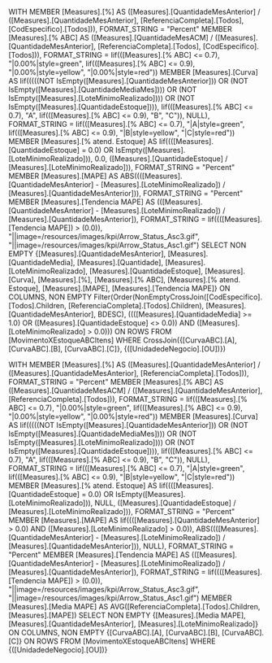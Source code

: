 WITH
MEMBER [Measures].[%] AS
    ([Measures].[QuantidadeMesAnterior] / ([Measures].[QuantidadeMesAnterior], [ReferenciaCompleta].[Todos], [CodEspecifico].[Todos])), FORMAT_STRING = "Percent"
MEMBER [Measures].[% ABC] AS
    ([Measures].[QuantidadeMesACM] / ([Measures].[QuantidadeMesAnterior], [ReferenciaCompleta].[Todos], [CodEspecifico].[Todos])), FORMAT_STRING = Iif(([Measures].[% ABC] <= 0.7), "|0.00%|style=green", Iif(([Measures].[% ABC] <= 0.9), "|0.00%|style=yellow", "|0.00%|style=red"))
MEMBER [Measures].[Curva] AS
    Iif(((((NOT IsEmpty([Measures].[QuantidadeMesAnterior])) OR (NOT IsEmpty([Measures].[QuantidadeMediaMes]))) OR (NOT IsEmpty([Measures].[LoteMinimoRealizado]))) OR (NOT IsEmpty([Measures].[QuantidadeEstoque]))), Iif(([Measures].[% ABC] <= 0.7), "A", Iif(([Measures].[% ABC] <= 0.9), "B", "C")), NULL), FORMAT_STRING = Iif(([Measures].[% ABC] <= 0.7), "|A|style=green", Iif(([Measures].[% ABC] <= 0.9), "|B|style=yellow", "|C|style=red"))
MEMBER [Measures].[% atend. Estoque] AS
    Iif((([Measures].[QuantidadeEstoque] = 0.0) OR IsEmpty([Measures].[LoteMinimoRealizado])), 0.0, ([Measures].[QuantidadeEstoque] / [Measures].[LoteMinimoRealizado])), FORMAT_STRING = "Percent"
MEMBER [Measures].[MAPE] AS
    ABS((([Measures].[QuantidadeMesAnterior] - [Measures].[LoteMinimoRealizado]) / [Measures].[QuantidadeMesAnterior])), FORMAT_STRING = "Percent"
MEMBER [Measures].[Tendencia MAPE] AS
    (([Measures].[QuantidadeMesAnterior] - [Measures].[LoteMinimoRealizado]) / [Measures].[QuantidadeMesAnterior]), FORMAT_STRING = Iif((([Measures].[Tendencia MAPE]) > (0.0)), "||image=/resources/images/kpi/Arrow_Status_Asc3\.gif", "||image=/resources/images/kpi/Arrow_Status_Asc1\.gif")
SELECT
NON EMPTY {[Measures].[QuantidadeMesAnterior], [Measures].[QuantidadeMedia], [Measures].[Quantidade], [Measures].[LoteMinimoRealizado], [Measures].[QuantidadeEstoque], [Measures].[Curva], [Measures].[%], [Measures].[% ABC], [Measures].[% atend. Estoque], [Measures].[MAPE], [Measures].[Tendencia MAPE]} ON COLUMNS,
NON EMPTY Filter(Order(NonEmptyCrossJoin([CodEspecifico].[Todos].Children, [ReferenciaCompleta].[Todos].Children), [Measures].[QuantidadeMesAnterior], BDESC), ((([Measures].[QuantidadeMedia] >= 1.0) OR ([Measures].[QuantidadeEstoque] <> 0.0)) AND ([Measures].[LoteMinimoRealizado] > 0.0))) ON ROWS
FROM [MovimentoXEstoqueABCItens]
WHERE CrossJoin({[CurvaABC].[A], [CurvaABC].[B], [CurvaABC].[C]}, {([UnidadedeNegocio].[OU])})



WITH
MEMBER [Measures].[%] AS
    ([Measures].[QuantidadeMesAnterior] / ([Measures].[QuantidadeMesAnterior], [ReferenciaCompleta].[Todos])), FORMAT_STRING = "Percent"
MEMBER [Measures].[% ABC] AS
    ([Measures].[QuantidadeMesACM] / ([Measures].[QuantidadeMesAnterior], [ReferenciaCompleta].[Todos])), FORMAT_STRING = Iif(([Measures].[% ABC] <= 0.7), "|0.00%|style=green", Iif(([Measures].[% ABC] <= 0.9), "|0.00%|style=yellow", "|0.00%|style=red"))
MEMBER [Measures].[Curva] AS
    Iif(((((NOT IsEmpty([Measures].[QuantidadeMesAnterior])) OR (NOT IsEmpty([Measures].[QuantidadeMediaMes]))) OR (NOT IsEmpty([Measures].[LoteMinimoRealizado]))) OR (NOT IsEmpty([Measures].[QuantidadeEstoque]))), Iif(([Measures].[% ABC] <= 0.7), "A", Iif(([Measures].[% ABC] <= 0.9), "B", "C")), NULL), FORMAT_STRING = Iif(([Measures].[% ABC] <= 0.7), "|A|style=green", Iif(([Measures].[% ABC] <= 0.9), "|B|style=yellow", "|C|style=red"))
MEMBER [Measures].[% atend. Estoque] AS
    Iif((([Measures].[QuantidadeEstoque] = 0.0) OR IsEmpty([Measures].[LoteMinimoRealizado])), NULL, ([Measures].[QuantidadeEstoque] / [Measures].[LoteMinimoRealizado])), FORMAT_STRING = "Percent"
MEMBER [Measures].[MAPE] AS
    Iif((([Measures].[QuantidadeMesAnterior] > 0.0) AND ([Measures].[LoteMinimoRealizado] > 0.0)), ABS((([Measures].[QuantidadeMesAnterior] - [Measures].[LoteMinimoRealizado]) / [Measures].[QuantidadeMesAnterior])), NULL), FORMAT_STRING = "Percent"
MEMBER [Measures].[Tendencia MAPE] AS
    (([Measures].[QuantidadeMesAnterior] - [Measures].[LoteMinimoRealizado]) / [Measures].[QuantidadeMesAnterior]), FORMAT_STRING = Iif((([Measures].[Tendencia MAPE]) > (0.0)), "||image=/resources/images/kpi/Arrow_Status_Asc3\.gif", "||image=/resources/images/kpi/Arrow_Status_Asc1\.gif")
MEMBER [Measures].[Media MAPE] AS
    AVG([ReferenciaCompleta].[Todos].Children, [Measures].[MAPE])
SELECT
NON EMPTY {[Measures].[Media MAPE], [Measures].[QuantidadeMesAnterior], [Measures].[LoteMinimoRealizado]} ON COLUMNS,
NON EMPTY {[CurvaABC].[A], [CurvaABC].[B], [CurvaABC].[C]} ON ROWS
FROM [MovimentoXEstoqueABCItens]
WHERE {([UnidadedeNegocio].[OU])}